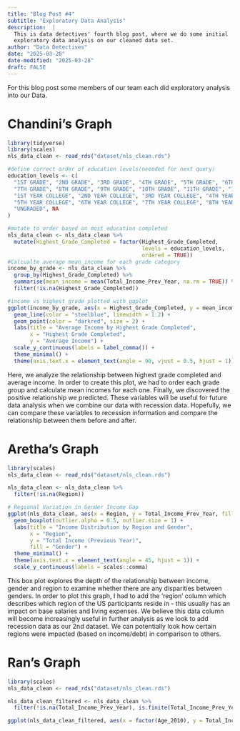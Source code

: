 ```yaml
---
title: "Blog Post #4"
subtitle: "Exploratory Data Analysis"
description:  |
  This is data detectives' fourth blog post, where we do some initial
  exploratory data analysis on our cleaned data set.
author: "Data Detectives"
date: "2025-03-28"
date-modified: "2025-03-28"
draft: FALSE
---
```


For this blog post some members of our team each did exploratory analysis into our Data. 


# Chandini's Graph

```r
library(tidyverse)
library(scales)
nls_data_clean <- read_rds("dataset/nls_clean.rds")

#define correct order of education levels(neeeded for next query)
education_levels <- c(
  "1ST GRADE", "2ND GRADE", "3RD GRADE", "4TH GRADE", "5TH GRADE", "6TH GRADE", 
  "7TH GRADE", "8TH GRADE", "9TH GRADE", "10TH GRADE", "11TH GRADE", "12TH GRADE", 
  "1ST YEAR COLLEGE", "2ND YEAR COLLEGE", "3RD YEAR COLLEGE", "4TH YEAR COLLEGE", 
  "5TH YEAR COLLEGE", "6TH YEAR COLLEGE", "7TH YEAR COLLEGE", "8TH YEAR COLLEGE OR MORE",
  "UNGRADED", NA
)

#mutate to order based on most education completed 
nls_data_clean <- nls_data_clean %>%
  mutate(Highest_Grade_Completed = factor(Highest_Grade_Completed, 
                                          levels = education_levels,
                                          ordered = TRUE))
#Calcualte average mean_income for each grade category
income_by_grade <- nls_data_clean %>%
  group_by(Highest_Grade_Completed) %>%
  summarise(mean_income = mean(Total_Income_Prev_Year, na.rm = TRUE)) %>%
  filter(!is.na(Highest_Grade_Completed))

#income vs highest grade plotted with ggplot
ggplot(income_by_grade, aes(x = Highest_Grade_Completed, y = mean_income, group = 1)) +
  geom_line(color = "steelblue", linewidth = 1.2) +
  geom_point(color = "darkred", size = 2) +
  labs(title = "Average Income by Highest Grade Completed",
       x = "Highest Grade Completed",
       y = "Average Income") +
  scale_y_continuous(labels = label_comma()) +
  theme_minimal() +
  theme(axis.text.x = element_text(angle = 90, vjust = 0.5, hjust = 1))
```
Here, we analyze the relationship between highest grade completed and average income. In order to create this plot, we had to order each grade group and calculate mean incomes for each one. Finally, we discovered the positive relationship we predicted. These variables will be useful for future data analysis when we combine our data with recession data. Hopefully, we can compare these variables to recession information and compare the relationship between them before and after. 

# Aretha's Graph
```r
library(scales)
nls_data_clean <- read_rds("dataset/nls_clean.rds")

nls_data_clean <- nls_data_clean %>%
  filter(!is.na(Region))

# Regional Variation in Gender Income Gap
ggplot(nls_data_clean, aes(x = Region, y = Total_Income_Prev_Year, fill = Sex)) +
  geom_boxplot(outlier.alpha = 0.5, outlier.size = 1) +
  labs(title = "Income Distribution by Region and Gender",
       x = "Region", 
       y = "Total Income (Previous Year)", 
       fill = "Gender") +
  theme_minimal() +
  theme(axis.text.x = element_text(angle = 45, hjust = 1)) +
  scale_y_continuous(labels = scales::comma)
```
This box plot explores the depth of the relationship between income, gender and region to examine whether there are any disparities between genders. In order to plot this graph, I had to add the 'region' column which describes which region of the US participants reside in - this usually has an impact on base salaries and living expenses. We believe this data column will become increasingly useful in further analysis as we look to add recession data as our 2nd dataset. We can potentially look how certain regions were impacted (based on income/debt) in comparison to others.

# Ran's Graph
```r
library(scales)
nls_data_clean <- read_rds("dataset/nls_clean.rds")

nls_data_clean_filtered <- nls_data_clean %>%
  filter(!is.na(Total_Income_Prev_Year), is.finite(Total_Income_Prev_Year))

ggplot(nls_data_clean_filtered, aes(x = factor(Age_2010), y = Total_Income_Prev_Year)) + geom_boxplot() + facet_wrap(~ Sex + Race) + scale_y_continuous(labels = dollar_format(prefix = "$", suffix = "K", scale = 1/1000)) + labs(x = "Age in 2010", y = "Total Income for Year", title = "Total Income For Year 2010 Filtered by Age, Race, and Sex") + theme_minimal()

```

